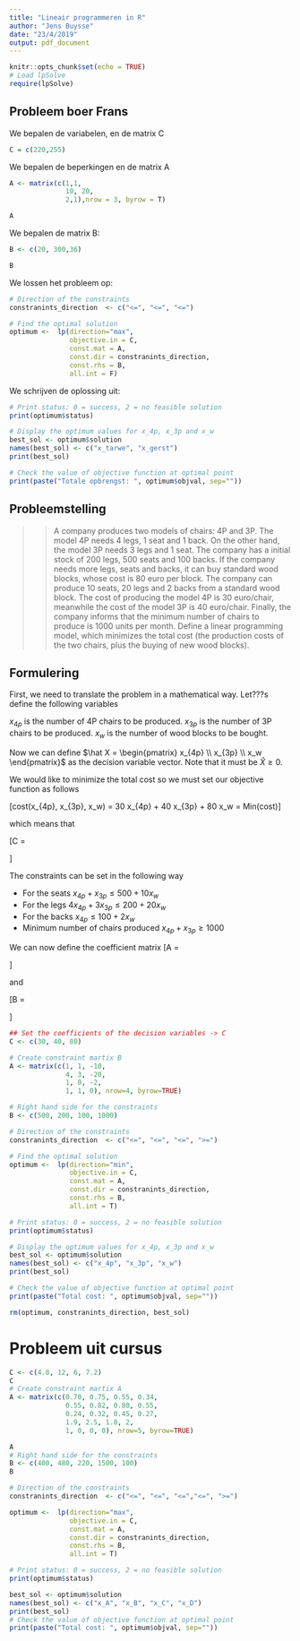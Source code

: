 ```yaml
---
title: "Lineair programmeren in R"
author: "Jens Buysse"
date: "23/4/2019"
output: pdf_document
---
```


```r
knitr::opts_chunk$set(echo = TRUE)
# Load lpSolve
require(lpSolve)
```


## Probleem boer Frans
We bepalen de variabelen, en de matrix C
``` r
C = c(220,255)
```
We bepalen de beperkingen en de matrix A
``` r
A <- matrix(c(1,1,
              10, 20,
              2,1),nrow = 3, byrow = T)

A
```
We bepalen de matrix B:
``` r
B <- c(20, 300,36)

B
```
We lossen het probleem op:
```r
# Direction of the constraints
constranints_direction  <- c("<=", "<=", "<=")

# Find the optimal solution
optimum <-  lp(direction="max",
               objective.in = C,
               const.mat = A,
               const.dir = constranints_direction,
               const.rhs = B,
               all.int = F)
```
We schrijven de oplossing uit:

```r
# Print status: 0 = success, 2 = no feasible solution
print(optimum$status)

# Display the optimum values for x_4p, x_3p and x_w
best_sol <- optimum$solution
names(best_sol) <- c("x_tarwe", "x_gerst") 
print(best_sol)

# Check the value of objective function at optimal point
print(paste("Totale opbrengst: ", optimum$objval, sep=""))


```






## Probleemstelling

>> A company produces two models of chairs: 4P and 3P. The model 4P needs 4 legs, 1 seat and 1 back. On the other hand, the model 3P needs 3 legs and 1 seat. The company has a initial stock of 200 legs, 500 seats and 100 backs. If the company needs more legs, seats and backs, it can buy standard wood blocks, whose cost is 80 euro per block. The company can produce 10 seats, 20 legs and 2 backs from a standard wood block. The cost of producing the model 4P is 30 euro/chair, meanwhile the cost of the model 3P is 40 euro/chair. Finally, the company informs that the minimum number of chairs to produce is 1000 units per month. Define a linear programming model, which minimizes the total cost (the production costs of the two chairs, plus the buying of new wood blocks).

## Formulering
First, we need to translate the problem in a mathematical way. Let???s define the following variables

$x_{4p}$ is the number of 4P chairs to be produced.
$x_{3p}$ is the number of 3P chairs to be produced.
$x_w$ is the number of wood blocks to be bought.


Now we can define $\hat X = \begin{pmatrix} x_{4p} \\ x_{3p}  \\  x_w \end{pmatrix}$ as the decision variable vector. Note that it must be $\hat X \geq 0$.

We would like to minimize the total cost so we must set our objective function as follows

\[cost(x_{4p}, x_{3p}, x_w) = 30 x_{4p} + 40 x_{3p} + 80 x_w = Min(cost)\]


which means that 

\[\hat C = \begin{pmatrix} 30 \\ 40  \\  80 \end{pmatrix}\]

The constraints can be set in the following way


- For the seats $x_{4p} + x_{3p} \leq 500 + 10 x_w$
- For the legs $4 x_{4p} + 3 x_{3p} \leq 200 + 20 x_w$
- For the backs $x_{4p} \leq 100 + 2 x_w$
- Minimum number of chairs produced $x_{4p} + x_{3p} \geq 1000$


We can now define the coefficient matrix 
\[A = \begin{pmatrix} 1 & 1 & -10 & \\  4 & 3 & -20 & \\  1 & 0 & -2 & \\  -1 & -1 & 0 &  \end{pmatrix}\]

and 

\[B = \begin{pmatrix} 500 \\ 200 \\ 100 \\ -1000 \end{pmatrix}\]

```r

## Set the coefficients of the decision variables -> C
C <- c(30, 40, 80)

# Create constraint martix B
A <- matrix(c(1, 1, -10,
              4, 3, -20,
              1, 0, -2,
              1, 1, 0), nrow=4, byrow=TRUE)

# Right hand side for the constraints
B <- c(500, 200, 100, 1000)

# Direction of the constraints
constranints_direction  <- c("<=", "<=", "<=", ">=")

# Find the optimal solution
optimum <-  lp(direction="min",
               objective.in = C,
               const.mat = A,
               const.dir = constranints_direction,
               const.rhs = B,
               all.int = T)

# Print status: 0 = success, 2 = no feasible solution
print(optimum$status)

# Display the optimum values for x_4p, x_3p and x_w
best_sol <- optimum$solution
names(best_sol) <- c("x_4p", "x_3p", "x_w") 
print(best_sol)

# Check the value of objective function at optimal point
print(paste("Total cost: ", optimum$objval, sep=""))

rm(optimum, constranints_direction, best_sol)

```

# Probleem uit cursus

``` r

C <- c(4.8, 12, 6, 7.2)
C
# Create constraint martix A
A <- matrix(c(0.70, 0.75, 0.55, 0.34,
              0.55, 0.82, 0.80, 0.55,
              0.24, 0.32, 0.45, 0.27,
              1.9, 2.5, 1.8, 2, 
              1, 0, 0, 0), nrow=5, byrow=TRUE)

A
# Right hand side for the constraints
B <- c(400, 480, 220, 1500, 100)
B

# Direction of the constraints
constranints_direction  <- c("<=", "<=", "<=","<=", ">=")

optimum <-  lp(direction="max",
               objective.in = C,
               const.mat = A,
               const.dir = constranints_direction,
               const.rhs = B,
               all.int = T)

# Print status: 0 = success, 2 = no feasible solution
print(optimum$status)

best_sol <- optimum$solution
names(best_sol) <- c("x_A", "x_B", "x_C", "x_D") 
print(best_sol)
# Check the value of objective function at optimal point
print(paste("Total cost: ", optimum$objval, sep=""))
```